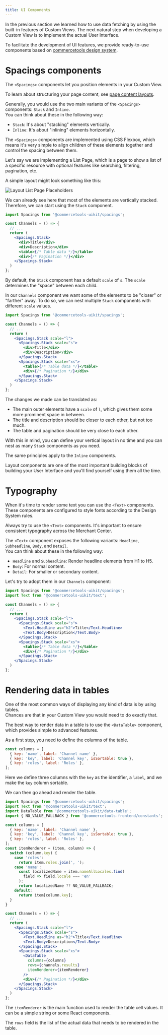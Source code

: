 ```yaml
---
title: UI Components
---
```


In the previous section we learned how to use data fetching by using the built-in features of Custom Views.
The next natural step when developing a Custom View is to implement the actual User Interface.

To facilitate the development of UI features, we provide ready-to-use components based on [commercetools design system](https://uikit.commercetools.com/).

# Spacings components

The `<Spacings>` components let you position elements in your Custom View.

<Info>

To learn about structuring your page content, see [page content layouts](/development/page-content-layouts).

</Info>

Generally, you would use the two main variants of the `<Spacings>` components: `Stack` and `Inline`.<br />
You can think about these in the following way:
* `Stack`: It's about "stacking" elements vertically.
* `Inline`: It's about "inlining" elements horizontally.

The `<Spacings>` components are implemented using CSS Flexbox, which means it's very simple to align children of these elements together and control the spacing between them.

Let's say we are implementing a List Page, which is a page to show a list of a specific resource with optional features like searching, filtering, pagination, etc.

A simple layout might look something like this:

![Layout List Page Placeholders](/images/layout-list-page-placeholders.png)

We can already see here that most of the elements are vertically stacked. Therefore, we can start using the `Stack` component.

```jsx title="channels.js"
import Spacings from '@commercetools-uikit/spacings';

const Channels = () => {
  // ...
  return (
    <Spacings.Stack>
      <div>Title</div>
      <div>Description</div>
      <table>{/* Table data */}</table>
      <div>{/* Pagination */}</div>
    </Spacings.Stack>
  )
};
```

By default, the `Stack` component has a default `scale` of `s`. The `scale` determines the "space" between each child.<br />

In our `Channels` component we want some of the elements to be "closer" or "farther" away. To do so, we can nest multiple `Stack` components with different `scale` values.

```jsx title="channels.js" highlightLines="6,7,11"
import Spacings from '@commercetools-uikit/spacings';

const Channels = () => {
  // ...
  return (
    <Spacings.Stack scale="l">
      <Spacings.Stack scale="s">
        <div>Title</div>
        <div>Description</div>
      </Spacings.Stack>
      <Spacings.Stack scale="xs">
        <table>{/* Table data */}</table>
        <div>{/* Pagination */}</div>
      </Spacings.Stack>
    </Spacings.Stack>
  )
};
```

The changes we made can be translated as:
* The main outer elements have a `scale` of `l`, which gives them some more prominent space in between.
* The title and description should be closer to each other, but not too much.
* The table and pagination should be very close to each other.

With this in mind, you can define your vertical layout in no time and you can nest as many `Stack` components as you need.

The same principles apply to the `Inline` components.

<Info>

Layout components are one of the most important building blocks of building your User Interface and you'll find yourself using them all the time.

</Info>

# Typography

When it's time to render some text you can use the `<Text>` components. These components are configured to style fonts according to the Design System rules.

<Info>

Always try to use the `<Text>` components. It's important to ensure consistent typography across the Merchant Center.

</Info>

The `<Text>` component exposes the following variants: `Headline`, `Subheadline`, `Body`, and `Detail`.<br />
You can think about these in the following way:
* `Headline` and `Subheadline`: Render headline elements from H1 to H5.
* `Body`: For normal content.
* `Detail`: For smaller or secondary content.

Let's try to adopt them in our `Channels` component:

```jsx title="channels.js" highlightLines="9-10"
import Spacings from '@commercetools-uikit/spacings';
import Text from '@commercetools-uikit/text';

const Channels = () => {
  // ...
  return (
    <Spacings.Stack scale="l">
      <Spacings.Stack scale="s">
        <Text.Headline as="h2">Title</Text.Headline>
        <Text.Body>Description</Text.Body>
      </Spacings.Stack>
      <Spacings.Stack scale="xs">
        <table>{/* Table data */}</table>
        <div>{/* Pagination */}</div>
      </Spacings.Stack>
    </Spacings.Stack>
  )
};
```

# Rendering data in tables

One of the most common ways of displaying any kind of data is by using tables.
<br />
Chances are that in your Custom View you would need to do exactly that.

The best way to render data in a table is to use the `<DataTable>` component, which provides simple to advanced features.

As a first step, you need to define the columns of the table.

```js
const columns = [
  { key: 'name', label: 'Channel name' },
  { key: 'key', label: 'Channel key', isSortable: true },
  { key: 'roles', label: 'Roles' },
];
```

Here we define three columns with the `key` as the identifier, a `label`, and we make the `key` column sortable.

We can then go ahead and render the table.

```jsx title="channels.js" highlightLines="11-23,34-38"
import Spacings from '@commercetools-uikit/spacings';
import Text from '@commercetools-uikit/text';
import DataTable from '@commercetools-uikit/data-table';
import { NO_VALUE_FALLBACK } from '@commercetools-frontend/constants';

const columns = [
  { key: 'name', label: 'Channel name' },
  { key: 'key', label: 'Channel key', isSortable: true },
  { key: 'roles', label: 'Roles' },
];
const itemRenderer = (item, column) => {
  switch (column.key) {
    case 'roles':
      return item.roles.join(', ');
    case 'name':
      const localizedName = item.nameAllLocales.find(
        field => field.locale === 'en'
      );
      return localizedName ?? NO_VALUE_FALLBACK;
    default:
      return item[column.key];
  }
}

const Channels = () => {
  // ...
  return (
    <Spacings.Stack scale="l">
      <Spacings.Stack scale="s">
        <Text.Headline as="h2">Title</Text.Headline>
        <Text.Body>Description</Text.Body>
      </Spacings.Stack>
      <Spacings.Stack scale="xs">
        <DataTable
          columns={columns}
          rows={channels.results}
          itemRenderer={itemRenderer}
        />
        <div>{/* Pagination */}</div>
      </Spacings.Stack>
    </Spacings.Stack>
  )
};
```

The `itemRenderer` is the main function used to render the table cell values. It can be a simple string or some React components.

The `rows` field is the list of the actual data that needs to be rendered in the table.

<!-- # Advanced usage -->
<!-- ## Pagination -->
<!-- ## Styling -->
